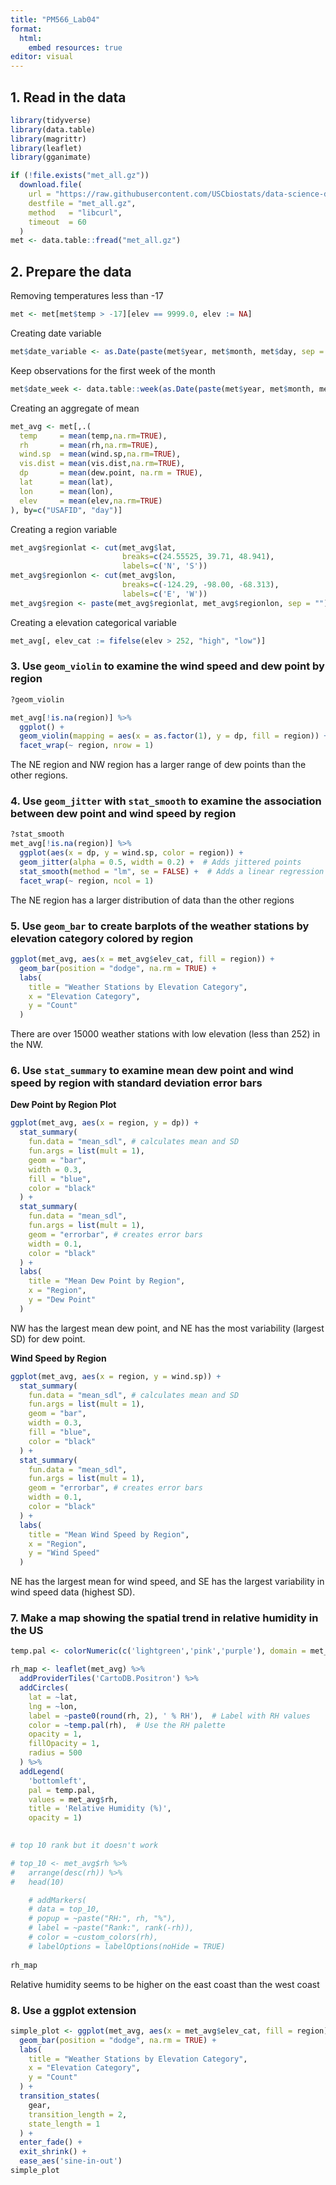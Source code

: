 ```yaml
---
title: "PM566_Lab04"
format: 
  html:
    embed resources: true
editor: visual
---
```


## 1. Read in the data

```r
library(tidyverse)
library(data.table)
library(magrittr)
library(leaflet)
library(gganimate)

if (!file.exists("met_all.gz"))
  download.file(
    url = "https://raw.githubusercontent.com/USCbiostats/data-science-data/master/02_met/met_all.gz",
    destfile = "met_all.gz",
    method   = "libcurl",
    timeout  = 60
  )
met <- data.table::fread("met_all.gz")
```

## 2. Prepare the data

Removing temperatures less than -17

```r
met <- met[met$temp > -17][elev == 9999.0, elev := NA]
```

Creating date variable

```r
met$date_variable <- as.Date(paste(met$year, met$month, met$day, sep = "-"))
```

Keep observations for the first week of the month

```r
met$date_week <- data.table::week(as.Date(paste(met$year, met$month, met$day, sep = "-")))
```

Creating an aggregate of mean

```r
met_avg <- met[,.(
  temp     = mean(temp,na.rm=TRUE),
  rh       = mean(rh,na.rm=TRUE),
  wind.sp  = mean(wind.sp,na.rm=TRUE),
  vis.dist = mean(vis.dist,na.rm=TRUE),
  dp       = mean(dew.point, na.rm = TRUE),
  lat      = mean(lat),
  lon      = mean(lon), 
  elev     = mean(elev,na.rm=TRUE)
), by=c("USAFID", "day")]
```

Creating a region variable

```r
met_avg$regionlat <- cut(met_avg$lat, 
                         breaks=c(24.55525, 39.71, 48.941),
                         labels=c('N', 'S'))
met_avg$regionlon <- cut(met_avg$lon, 
                         breaks=c(-124.29, -98.00, -68.313),
                         labels=c('E', 'W'))
met_avg$region <- paste(met_avg$regionlat, met_avg$regionlon, sep = "")

```

Creating a elevation categorical variable

```r
met_avg[, elev_cat := fifelse(elev > 252, "high", "low")]
```

### **3. Use `geom_violin` to examine the wind speed and dew point by region**

```r
?geom_violin

met_avg[!is.na(region)] %>% 
  ggplot() + 
  geom_violin(mapping = aes(x = as.factor(1), y = dp, fill = region)) +
  facet_wrap(~ region, nrow = 1)
```

The NE region and NW region has a larger range of dew points than the other regions.

### **4. Use `geom_jitter` with `stat_smooth` to examine the association between dew point and wind speed by region**

```r
?stat_smooth
met_avg[!is.na(region)] %>% 
  ggplot(aes(x = dp, y = wind.sp, color = region)) +
  geom_jitter(alpha = 0.5, width = 0.2) +  # Adds jittered points
  stat_smooth(method = "lm", se = FALSE) +  # Adds a linear regression line
  facet_wrap(~ region, ncol = 1)

```

The NE region has a larger distribution of data than the other regions

### **5. Use `geom_bar` to create barplots of the weather stations by elevation category colored by region**

```r
ggplot(met_avg, aes(x = met_avg$elev_cat, fill = region)) +
  geom_bar(position = "dodge", na.rm = TRUE) +
  labs(
    title = "Weather Stations by Elevation Category",
    x = "Elevation Category",
    y = "Count"
  ) 

```

There are over 15000 weather stations with low elevation (less than 252) in the NW.

### **6. Use `stat_summary` to examine mean dew point and wind speed by region with standard deviation error bars**

**Dew Point by Region Plot**

```r
ggplot(met_avg, aes(x = region, y = dp)) +
  stat_summary(
    fun.data = "mean_sdl", # calculates mean and SD
    fun.args = list(mult = 1),
    geom = "bar",
    width = 0.3,
    fill = "blue",
    color = "black"
  ) +
  stat_summary(
    fun.data = "mean_sdl",
    fun.args = list(mult = 1),
    geom = "errorbar", # creates error bars
    width = 0.1,
    color = "black"
  ) +
  labs(
    title = "Mean Dew Point by Region",
    x = "Region",
    y = "Dew Point"
  ) 
```

NW has the largest mean dew point, and NE has the most variability (largest SD) for dew point.

**Wind Speed by Region**

```r
ggplot(met_avg, aes(x = region, y = wind.sp)) +
  stat_summary(
    fun.data = "mean_sdl", # calculates mean and SD
    fun.args = list(mult = 1),
    geom = "bar",
    width = 0.3,
    fill = "blue",
    color = "black"
  ) +
  stat_summary(
    fun.data = "mean_sdl",
    fun.args = list(mult = 1),
    geom = "errorbar", # creates error bars
    width = 0.1,
    color = "black"
  ) +
  labs(
    title = "Mean Wind Speed by Region",
    x = "Region",
    y = "Wind Speed"
  ) 
```

NE has the largest mean for wind speed, and SE has the largest variability in wind speed data (highest SD).

### **7. Make a map showing the spatial trend in relative humidity in the US**

```r
temp.pal <- colorNumeric(c('lightgreen','pink','purple'), domain = met_avg$rh)

rh_map <- leaflet(met_avg) %>%
  addProviderTiles('CartoDB.Positron') %>%
  addCircles(
    lat = ~lat,
    lng = ~lon,
    label = ~paste0(round(rh, 2), ' % RH'),  # Label with RH values
    color = ~temp.pal(rh),  # Use the RH palette
    opacity = 1,
    fillOpacity = 1,
    radius = 500
  ) %>%
  addLegend(
    'bottomleft',
    pal = temp.pal,
    values = met_avg$rh,
    title = 'Relative Humidity (%)',
    opacity = 1)

  
# top 10 rank but it doesn't work 

# top_10 <- met_avg$rh %>%
#   arrange(desc(rh)) %>%
#   head(10)

    # addMarkers(
    # data = top_10,
    # popup = ~paste("RH:", rh, "%"),
    # label = ~paste("Rank:", rank(-rh)),
    # color = ~custom_colors(rh),
    # labelOptions = labelOptions(noHide = TRUE)
    
rh_map
```

Relative humidity seems to be higher on the east coast than the west coast

### **8. Use a ggplot extension**

```r
simple_plot <- ggplot(met_avg, aes(x = met_avg$elev_cat, fill = region)) +
  geom_bar(position = "dodge", na.rm = TRUE) +
  labs(
    title = "Weather Stations by Elevation Category",
    x = "Elevation Category",
    y = "Count"
  ) +
  transition_states(
    gear,
    transition_length = 2,
    state_length = 1
  ) +
  enter_fade() + 
  exit_shrink() +
  ease_aes('sine-in-out')
simple_plot

```
